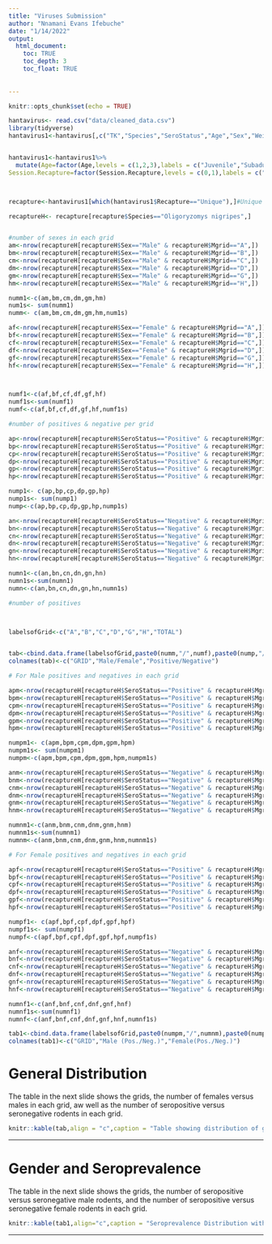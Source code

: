 ---
title: "Viruses Submission"
author: "Nnamani Evans Ifebuche"
date: "1/14/2022"
output: 
  html_document:
    toc: TRUE
    toc_depth: 3
    toc_float: TRUE
  
    
---

```{r setup, include=FALSE}
knitr::opts_chunk$set(echo = TRUE)
```

```{r, echo=F, warning=F, message=FALSE}

hantavirus<- read.csv("data/cleaned_data.csv")
library(tidyverse)
hantavirus1<-hantavirus[,c("TK","Species","SeroStatus","Age","Sex","Weight","ReproductiveStatus","RepStatus","Session","Recapture","Session.Recapture","Mgrid","Degradation")]


hantavirus1<-hantavirus1%>%
  mutate(Age=factor(Age,levels = c(1,2,3),labels = c("Juvenile","Subadult","Adult")),Sex=factor(Sex,levels = c(2,1),labels = c("Female","Male")),Session=factor(Session,levels = c(1,2,3),labels=c("Pre Trt(JJ)","ON","FM")),SeroStatus=factor(SeroStatus,levels = c(0,1),labels = c("Negative","Positive")),Recapture=factor(Recapture,levels = c(0,1),labels = c("Unique","Non-Unique")),
Session.Recapture=factor(Session.Recapture,levels = c(0,1),labels = c("Unique","Non-Unique")),RepStatus=factor(RepStatus,levels=c(0,1,2), labels = c("Not Available","Active","Non-Active")),Degradation=factor(Degradation,levels = c(1,2,3),labels=c("Most","Moderate","Least")),Classes=ifelse(hantavirus1$Species=="Akodon montensis","Akodon montensis", ifelse(hantavirus1$Species=="Hylaeamys megacephalus","Hylaeamys megacephalus", ifelse(hantavirus1$Species=="Oligoryzomys nigripes","Oligoryzomys nigripes", ifelse(hantavirus1$Species=="Oligoryzomys mattogrossae","Oligoryzomys mattogrossae","others")))))



recapture<-hantavirus1[which(hantavirus1$Recapture=="Unique"),]#Unique captures

recaptureH<- recapture[recapture$Species=="Oligoryzomys nigripes",]


#number of sexes in each grid
am<-nrow(recaptureH[recaptureH$Sex=="Male" & recaptureH$Mgrid=="A",])
bm<-nrow(recaptureH[recaptureH$Sex=="Male" & recaptureH$Mgrid=="B",])
cm<-nrow(recaptureH[recaptureH$Sex=="Male" & recaptureH$Mgrid=="C",])
dm<-nrow(recaptureH[recaptureH$Sex=="Male" & recaptureH$Mgrid=="D",])
gm<-nrow(recaptureH[recaptureH$Sex=="Male" & recaptureH$Mgrid=="G",])
hm<-nrow(recaptureH[recaptureH$Sex=="Male" & recaptureH$Mgrid=="H",])

numm1<-c(am,bm,cm,dm,gm,hm)
num1s<- sum(numm1)
numm<- c(am,bm,cm,dm,gm,hm,num1s)

af<-nrow(recaptureH[recaptureH$Sex=="Female" & recaptureH$Mgrid=="A",])
bf<-nrow(recaptureH[recaptureH$Sex=="Female" & recaptureH$Mgrid=="B",])
cf<-nrow(recaptureH[recaptureH$Sex=="Female" & recaptureH$Mgrid=="C",])
df<-nrow(recaptureH[recaptureH$Sex=="Female" & recaptureH$Mgrid=="D",])
gf<-nrow(recaptureH[recaptureH$Sex=="Female" & recaptureH$Mgrid=="G",])
hf<-nrow(recaptureH[recaptureH$Sex=="Female" & recaptureH$Mgrid=="H",])



numf1<-c(af,bf,cf,df,gf,hf)
numf1s<-sum(numf1)
numf<-c(af,bf,cf,df,gf,hf,numf1s)

#number of positives & negative per grid

ap<-nrow(recaptureH[recaptureH$SeroStatus=="Positive" & recaptureH$Mgrid=="A",])
bp<-nrow(recaptureH[recaptureH$SeroStatus=="Positive" & recaptureH$Mgrid=="B",])
cp<-nrow(recaptureH[recaptureH$SeroStatus=="Positive" & recaptureH$Mgrid=="C",])
dp<-nrow(recaptureH[recaptureH$SeroStatus=="Positive" & recaptureH$Mgrid=="D",])
gp<-nrow(recaptureH[recaptureH$SeroStatus=="Positive" & recaptureH$Mgrid=="G",])
hp<-nrow(recaptureH[recaptureH$SeroStatus=="Positive" & recaptureH$Mgrid=="H",])

nump1<- c(ap,bp,cp,dp,gp,hp)
nump1s<- sum(nump1)
nump<-c(ap,bp,cp,dp,gp,hp,nump1s)

an<-nrow(recaptureH[recaptureH$SeroStatus=="Negative" & recaptureH$Mgrid=="A",])
bn<-nrow(recaptureH[recaptureH$SeroStatus=="Negative" & recaptureH$Mgrid=="B",])
cn<-nrow(recaptureH[recaptureH$SeroStatus=="Negative" & recaptureH$Mgrid=="C",])
dn<-nrow(recaptureH[recaptureH$SeroStatus=="Negative" & recaptureH$Mgrid=="D",])
gn<-nrow(recaptureH[recaptureH$SeroStatus=="Negative" & recaptureH$Mgrid=="G",])
hn<-nrow(recaptureH[recaptureH$SeroStatus=="Negative" & recaptureH$Mgrid=="H",])

numn1<-c(an,bn,cn,dn,gn,hn)
numn1s<-sum(numn1)
numn<-c(an,bn,cn,dn,gn,hn,numn1s)

#number of positives 



labelsofGrid<-c("A","B","C","D","G","H","TOTAL")


tab<-cbind.data.frame(labelsofGrid,paste0(numm,"/",numf),paste0(nump,"/",numn))
colnames(tab)<-c("GRID","Male/Female","Positive/Negative")

# For Male positives and negatives in each grid

apm<-nrow(recaptureH[recaptureH$SeroStatus=="Positive" & recaptureH$Mgrid=="A"& recaptureH$Sex=="Male",])
bpm<-nrow(recaptureH[recaptureH$SeroStatus=="Positive" & recaptureH$Mgrid=="B"& recaptureH$Sex=="Male",])
cpm<-nrow(recaptureH[recaptureH$SeroStatus=="Positive" & recaptureH$Mgrid=="C"& recaptureH$Sex=="Male",])
dpm<-nrow(recaptureH[recaptureH$SeroStatus=="Positive" & recaptureH$Mgrid=="D"& recaptureH$Sex=="Male",])
gpm<-nrow(recaptureH[recaptureH$SeroStatus=="Positive" & recaptureH$Mgrid=="G"& recaptureH$Sex=="Male",])
hpm<-nrow(recaptureH[recaptureH$SeroStatus=="Positive" & recaptureH$Mgrid=="H"& recaptureH$Sex=="Male",])

numpm1<- c(apm,bpm,cpm,dpm,gpm,hpm)
numpm1s<- sum(numpm1)
numpm<-c(apm,bpm,cpm,dpm,gpm,hpm,numpm1s)

anm<-nrow(recaptureH[recaptureH$SeroStatus=="Negative" & recaptureH$Mgrid=="A"&recaptureH$Sex=="Male",])
bnm<-nrow(recaptureH[recaptureH$SeroStatus=="Negative" & recaptureH$Mgrid=="B"&recaptureH$Sex=="Male",])
cnm<-nrow(recaptureH[recaptureH$SeroStatus=="Negative" & recaptureH$Mgrid=="C"&recaptureH$Sex=="Male",])
dnm<-nrow(recaptureH[recaptureH$SeroStatus=="Negative" & recaptureH$Mgrid=="D"&recaptureH$Sex=="Male",])
gnm<-nrow(recaptureH[recaptureH$SeroStatus=="Negative" & recaptureH$Mgrid=="G"&recaptureH$Sex=="Male",])
hnm<-nrow(recaptureH[recaptureH$SeroStatus=="Negative" & recaptureH$Mgrid=="H"&recaptureH$Sex=="Male",])

numnm1<-c(anm,bnm,cnm,dnm,gnm,hnm)
numnm1s<-sum(numnm1)
numnm<-c(anm,bnm,cnm,dnm,gnm,hnm,numnm1s)

# For Female positives and negatives in each grid

apf<-nrow(recaptureH[recaptureH$SeroStatus=="Positive" & recaptureH$Mgrid=="A"& recaptureH$Sex=="Female",])
bpf<-nrow(recaptureH[recaptureH$SeroStatus=="Positive" & recaptureH$Mgrid=="B"& recaptureH$Sex=="Female",])
cpf<-nrow(recaptureH[recaptureH$SeroStatus=="Positive" & recaptureH$Mgrid=="C"& recaptureH$Sex=="Female",])
dpf<-nrow(recaptureH[recaptureH$SeroStatus=="Positive" & recaptureH$Mgrid=="D"& recaptureH$Sex=="Female",])
gpf<-nrow(recaptureH[recaptureH$SeroStatus=="Positive" & recaptureH$Mgrid=="G"& recaptureH$Sex=="Female",])
hpf<-nrow(recaptureH[recaptureH$SeroStatus=="Positive" & recaptureH$Mgrid=="H"& recaptureH$Sex=="Female",])

numpf1<- c(apf,bpf,cpf,dpf,gpf,hpf)
numpf1s<- sum(numpf1)
numpf<-c(apf,bpf,cpf,dpf,gpf,hpf,numpf1s)

anf<-nrow(recaptureH[recaptureH$SeroStatus=="Negative" & recaptureH$Mgrid=="A"& recaptureH$Sex=="Female",])
bnf<-nrow(recaptureH[recaptureH$SeroStatus=="Negative" & recaptureH$Mgrid=="B"& recaptureH$Sex=="Female",])
cnf<-nrow(recaptureH[recaptureH$SeroStatus=="Negative" & recaptureH$Mgrid=="C"& recaptureH$Sex=="Female",])
dnf<-nrow(recaptureH[recaptureH$SeroStatus=="Negative" & recaptureH$Mgrid=="D"& recaptureH$Sex=="Female",])
gnf<-nrow(recaptureH[recaptureH$SeroStatus=="Negative" & recaptureH$Mgrid=="G"& recaptureH$Sex=="Female",])
hnf<-nrow(recaptureH[recaptureH$SeroStatus=="Negative" & recaptureH$Mgrid=="H"& recaptureH$Sex=="Female",])

numnf1<-c(anf,bnf,cnf,dnf,gnf,hnf)
numnf1s<-sum(numnf1)
numnf<-c(anf,bnf,cnf,dnf,gnf,hnf,numnf1s)

tab1<-cbind.data.frame(labelsofGrid,paste0(numpm,"/",numnm),paste0(numpf,"/",numnf))
colnames(tab1)<-c("GRID","Male (Pos./Neg.)","Female(Pos./Neg.)")
```
# General Distribution

The table in the next slide shows the grids, the number of females versus males in each grid, aw well as the number of seropositive versus seronegative rodents in each grid.
```{r echo=F}

knitr::kable(tab,align = "c",caption = "Table showing distribution of gender and seroprevalence within groups")

```
***
# Gender and  Seroprevalence

The table in the next slide shows the grids, the number of seropositive versus seronegative male rodents, and the number of seropositive versus seronegative female rodents in each grid.
```{r echo=F}
knitr::kable(tab1,align="c",caption = "Seroprevalence Distribution within Gender")

```
***



